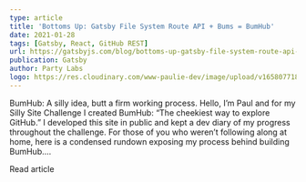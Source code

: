 ```yaml
---
type: article
title: 'Bottoms Up: Gatsby File System Route API + Bums = BumHub'
date: 2021-01-28
tags: [Gatsby, React, GitHub REST]
url: https://gatsbyjs.com/blog/bottoms-up-gatsby-file-system-route-api-bums-bumhub
publication: Gatsby
author: Party Labs
logo: https://res.cloudinary.com/www-paulie-dev/image/upload/v1658077182/paulie.dev/Logos/gatsby-logo_dgbkjm.png
---
```


BumHub: A silly idea, butt a firm working process. Hello, I’m Paul and for my Silly Site Challenge I created BumHub:
“The cheekiest way to explore GitHub.” I developed this site in public and kept a dev diary of my progress throughout
the challenge. For those of you who weren’t following along at home, here is a condensed rundown exposing my process
behind building BumHub....

<MarkdownCtaLink href="https://gatsbyjs.com/blog/bottoms-up-gatsby-file-system-route-api-bums-bumhub">
  Read article
</MarkdownCtaLink>
